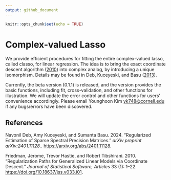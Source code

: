 ```yaml
---
output: github_document
---
```


```r
knitr::opts_chunk$set(echo = TRUE)
```

# Complex-valued Lasso 

We provide efficient procedures for fitting the entire complex-valued lasso, called classo, for linear regression. The idea is to bring the exact coordinate descent algorithm ([2010](#ref-glmnet)) into complex analog, by introducing a unique isomorphism. Details may be found in Deb, Kuceyeski, and Basu ([2013](#ref-classo)).

Currently, the beta version (0.1.1) is released, and the version provides the basic functions, including fit, cross-validation, and other functions for illustration. We will update the error control and other functions for users' convenience accordingly. Please email Younghoon Kim <yk748@cornell.edu> if any bugs/errors have been discovered.

## References

<div id="refs" class="references">

<div id="ref-classo">

Navonil Deb, Amy Kuceyeski, and Sumanta Basu. 2024.
“Regularized Estimation of Sparse Spectral Precision Matrices.” *arXiv preprint arXiv:2401.11128.*.
<https://arxiv.org/abs/2401.11128>.

</div>

<div id="refs" class="references">

<div id="ref-glmnet">

Friedman, Jerome, Trevor Hastie, and Robert Tibshirani. 2010.
“Regularization Paths for Generalized Linear Models via Coordinate
Descent.” *Journal of Statistical Software, Articles* 33 (1): 1–22.
<https://doi.org/10.18637/jss.v033.i01>.

</div>